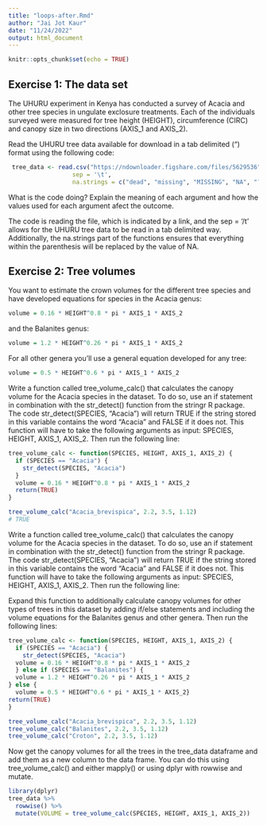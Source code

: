 ```yaml
---
title: "loops-after.Rmd"
author: "Jai Jot Kaur"
date: "11/24/2022"
output: html_document
---
```


```r
knitr::opts_chunk$set(echo = TRUE)
```

## Exercise 1: The data set
The UHURU experiment in Kenya has conducted a survey of Acacia and other tree species in ungulate exclosure treatments. Each of the individuals surveyed were measured for tree height (HEIGHT), circumference (CIRC) and canopy size in two directions (AXIS_1 and AXIS_2).

Read the UHURU tree data available for download in a tab delimited ("\t") format using the following code:

```r
 tree_data <- read.csv("https://ndownloader.figshare.com/files/5629536",
                  sep = '\t',
                  na.strings = c("dead", "missing", "MISSING", "NA", "?", "3.3."))
```

What is the code doing? Explain the meaning of each argument and how the values used for each argument afect the outcome.

The code is reading the file, which is indicated by a link, and the sep = '/t' allows for the UHURU tree data to be read in a tab delimited way. Additionally, the na.strings part of the functions ensures that everything within the parenthesis will be replaced by the value of NA.

## Exercise 2: Tree volumes
You want to estimate the crown volumes for the different tree species and have developed equations for species in the Acacia genus:

```r
volume = 0.16 * HEIGHT^0.8 * pi * AXIS_1 * AXIS_2
```

and the Balanites genus:

```r
volume = 1.2 * HEIGHT^0.26 * pi * AXIS_1 * AXIS_2
```

For all other genera you’ll use a general equation developed for any tree:

```r
volume = 0.5 * HEIGHT^0.6 * pi * AXIS_1 * AXIS_2
```

Write a function called tree_volume_calc() that calculates the canopy volume for the Acacia species in the dataset. To do so, use an if statement in combination with the str_detect() function from the stringr R package. The code str_detect(SPECIES, "Acacia") will return TRUE if the string stored in this variable contains the word “Acacia” and FALSE if it does not. This function will have to take the following arguments as input: SPECIES, HEIGHT, AXIS_1, AXIS_2. Then run the following line:

```r
tree_volume_calc <- function(SPECIES, HEIGHT, AXIS_1, AXIS_2) {
  if (SPECIES == "Acacia") {
    str_detect(SPECIES, "Acacia")
  }
  volume = 0.16 * HEIGHT^0.8 * pi * AXIS_1 * AXIS_2
  return(TRUE)
}

tree_volume_calc("Acacia_brevispica", 2.2, 3.5, 1.12)
# TRUE
```

Write a function called tree_volume_calc() that calculates the canopy volume for the Acacia species in the dataset. To do so, use an if statement in combination with the str_detect() function from the stringr R package. The code str_detect(SPECIES, "Acacia") will return TRUE if the string stored in this variable contains the word “Acacia” and FALSE if it does not. This function will have to take the following arguments as input: SPECIES, HEIGHT, AXIS_1, AXIS_2. Then run the following line:

Expand this function to additionally calculate canopy volumes for other types of trees in this dataset by adding if/else statements and including the volume equations for the Balanites genus and other genera. Then run the following lines:

```r
tree_volume_calc <- function(SPECIES, HEIGHT, AXIS_1, AXIS_2) {
  if (SPECIES == "Acacia") {
    str_detect(SPECIES, "Acacia")
  volume = 0.16 * HEIGHT^0.8 * pi * AXIS_1 * AXIS_2
  } else if (SPECIES == "Balanites") {
  volume = 1.2 * HEIGHT^0.26 * pi * AXIS_1 * AXIS_2
} else {
  volume = 0.5 * HEIGHT^0.6 * pi * AXIS_1 * AXIS_2}
return(TRUE)
}

tree_volume_calc("Acacia_brevispica", 2.2, 3.5, 1.12)
tree_volume_calc("Balanites", 2.2, 3.5, 1.12) 
tree_volume_calc("Croton", 2.2, 3.5, 1.12)

```

Now get the canopy volumes for all the trees in the tree_data dataframe and add them as a new column to the data frame. You can do this using tree_volume_calc() and either mapply() or using dplyr with rowwise and mutate.

```r
library(dplyr)
tree_data %>% 
  rowwise() %>% 
  mutate(VOLUME = tree_volume_calc(SPECIES, HEIGHT, AXIS_1, AXIS_2))
```







